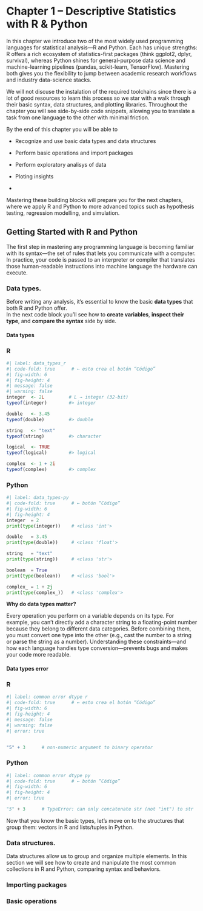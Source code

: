 # Chapter 1 – Descriptive Statistics with R & Python
In this chapter we introduce two of the most widely used programming languages for statistical analysis—R and Python.
Each has unique strengths: R offers a rich ecosystem of statistics-first packages (think ggplot2, dplyr, survival),
whereas Python shines for general-purpose data science and machine-learning pipelines (pandas, scikit-learn, TensorFlow).
Mastering both gives you the flexibility to jump between academic research workflows and industry data-science stacks.

We will not discuse the instalation of the required toolchains since there is a lot of good resources to learn this process
so we star with a walk through their basic syntax, data structures, and plotting libraries. Throughout the chapter you will
see side-by-side code snippets, allowing you to translate a task from one language to the other with minimal friction.

By the end of this chapter you will be able to

- Recognize and use basic data types and data structures

- Perform basic operations and import packages

- Perform exploratory analisys of data

- Ploting insights

- 

Mastering these building blocks will prepare you for the next chapters, where we apply R and Python to more advanced
topics such as hypothesis testing, regression modelling, and simulation.


## Getting Started with R and Python
The first step in mastering any programming language is becoming familiar with its syntax—the set of rules that lets you communicate with a computer.
In practice, your code is passed to an interpreter or compiler that translates those human-readable instructions into machine language the hardware can execute.

### Data types.
Before writing any analysis, it’s essential to know the basic **data types** that both R and Python offer.  
In the next code block you’ll see how to **create variables**, **inspect their type**, and **compare the syntax** side by side.

::: {.callout-note title="Example: Data types"}
#### Data types
::: {.panel-tabset}
### R
```r
#| label: data_types_r
#| code-fold: true      # ← esto crea el botón “Código”
#| fig-width: 6
#| fig-height: 4
#| message: false
#| warning: false
integer  <- 2L         # L → integer (32-bit)
typeof(integer)        #> integer

double   <- 3.45
typeof(double)         #> double

string   <- "text"
typeof(string)         #> character

logical  <- TRUE
typeof(logical)        #> logical

complex  <- 1 + 2i
typeof(complex)        #> complex

```
### Python
```python
#| label: data_types-py
#| code-fold: true      # ← botón “Código”
#| fig-width: 6
#| fig-height: 4
integer  = 2
print(type(integer))    # <class 'int'>

double   = 3.45
print(type(double))     # <class 'float'>

string   = "text"
print(type(string))     # <class 'str'>

boolean  = True
print(type(boolean))    # <class 'bool'>

complex_ = 1 + 2j
print(type(complex_))   # <class 'complex'>

```

:::
:::

**Why do data types matter?**

Every operation you perform on a variable depends on its type. For example, you can’t directly add a character string to a floating-point number because they belong to different data categories. Before combining them, you must convert one type into the other (e.g., cast the number to a string or parse the string as a number). Understanding these constraints—and how each language handles type conversion—prevents bugs and makes your code more readable.

::: {.callout-warning title="Erro: Data types"}
#### Data types error
::: {.panel-tabset}
### R
```r
#| label: common error dtype r
#| code-fold: true      # ← esto crea el botón “Código”
#| fig-width: 6
#| fig-height: 4
#| message: false
#| warning: false
#| error: true


"5" + 3      # non-numeric argument to binary operator
```
### Python
```python
#| label: common error dtype py
#| code-fold: true      # ← botón “Código”
#| fig-width: 6
#| fig-height: 4
#| error: true

"5" + 3      # TypeError: can only concatenate str (not "int") to str

```

:::
:::

Now that you know the basic types, let's move on to the structures that group them: vectors in R and lists/tuples in Python.

### Data structures.
Data structures allow us to group and organize multiple elements.  In this section we will see how to create and manipulate the most common collections in R and Python, comparing syntax and behaviors.

### Importing packages

### Basic operations
